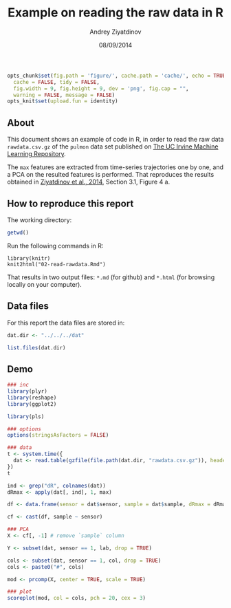 % Example on reading the raw data in R
% Andrey Ziyatdinov
% 08/09/2014

```r
opts_chunk$set(fig.path = 'figure/', cache.path = 'cache/', echo = TRUE, 
  cache = FALSE, tidy = FALSE,
  fig.width = 9, fig.height = 9, dev = 'png', fig.cap = "",
  warning = FALSE, message = FALSE)
opts_knit$set(upload.fun = identity)
```

## About

This document shows an example of code in R,
in order to read the raw data `rawdata.csv.gz` of the `pulmon` data set published on 
[The UC Irvine Machine Learning Repository](http://archive.ics.uci.edu/ml/).

The `max` features are extracted from time-series trajectories one by one,
and a PCA on the resulted features is performed.
That reproduces the results obtained in [Ziyatdinov et al., 2014](http://www.journals.elsevier.com/sensors-and-actuators-b-chemical/),
Section 3.1, Figure 4 a.

## How to reproduce this report

The working directory:
```r
getwd()
```

Run the following commands in R:

```
library(knitr)
knit2html("02-read-rawdata.Rmd")
```

That results in two output files: `*.md` (for github) and `*.html` (for browsing locally on your computer).

## Data files

For this report the data files are stored in:

```r
dat.dir <- "../../../dat"

list.files(dat.dir)
```

## Demo

```r
### inc
library(plyr)
library(reshape)
library(ggplot2)

library(pls)

### options
options(stringsAsFactors = FALSE)
```

```r
### data
t <- system.time({
  dat <- read.table(gzfile(file.path(dat.dir, "rawdata.csv.gz")), header = TRUE, sep = ",")
})
t
```

```r
ind <- grep("dR", colnames(dat))
dRmax <- apply(dat[, ind], 1, max)

df <- data.frame(sensor = dat$sensor, sample = dat$sample, dRmax = dRmax)

cf <- cast(df, sample ~ sensor)
```

```r
### PCA
X <- cf[, -1] # remove `sample` column

Y <- subset(dat, sensor == 1, lab, drop = TRUE)

cols <- subset(dat, sensor == 1, col, drop = TRUE)
cols <- paste0("#", cols)

mod <- prcomp(X, center = TRUE, scale = TRUE)

### plot
scoreplot(mod, col = cols, pch = 20, cex = 3)
```
